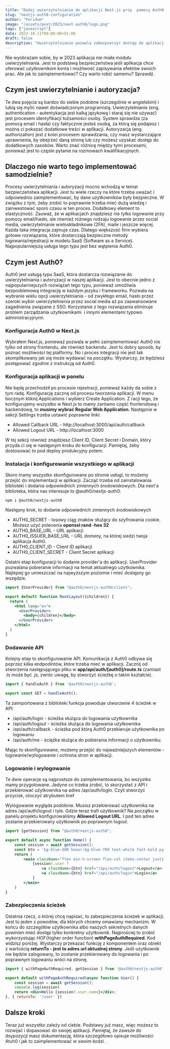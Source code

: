 ```yaml
---
title: "Dodaj uwierzytelnianie do aplikacji Next.js przy  pomocy Auth0 API"
slug: "nextjs-auth0-configuration"
author: "Feridum"
image: "/assets/post/2023/next-auth0/logo.png"
tags: ["javascript"]
date: 2023-10-11T09:00:00+01:00
draft: false
description: "Uwierzytelnianie pozwala zabezpieczyć dostęp do aplikacji tylko dla uprawnionych użytkowników. Przeczytaj post i dowiedz się jak użyć usługi Auth0 do tego."
---
```


Nie wyobrażam sobie, by w 2023 aplikacja nie miała modułu uwierzytelniania. Jest to podstawą bezpieczeństwa jeśli aplikacja chce oferować użytkownikom konta i możliwość zapisywania efektów swoich prac. Ale jak to zaimplementować? Czy warto robić samemu? Sprawdź.

## Czym jest uwierzytelnianie i autoryzacja?

Te dwa pojęcia są bardzo do siebie podobne (szczególnie w angielskim) i lubią się mylić nawet doświadczonym programistą. Uwierzytelnianie (eng. authentication - autentykacja jest kalką językową i staraj się nie używać) jest procesem identyfikacji tożsamości osoby. System sprawdza (za pomocą email i hasła) czy faktycznie jesteś osobą, za którą się podajesz i można ci pokazać dodatkowe treści w aplikacji. Autoryzacja (eng. authorization) jest z kolei procesem sprawdzania, czy masz wystarczające uprawnienia, by obejrzeć daną stronę lub czy możesz uzyskać dostęp do dodatkowych zasobów. Warto znać różnicę między tymi procesami, ponieważ jest to częste pytanie na rozmowach kwalifikacyjnych.

## Dlaczego nie warto tego implementować samodzielnie?

Procesy uwierzytelniania i autoryzacji mocno wchodzą w temat bezpieczeństwa aplikacji. Jest tu wiele rzeczy na które trzeba uważać i odpowiednio zaimplementować, by dane użytkowników były bezpieczne. W związku z tym, żeby zrobić to poprawnie trzeba mieć dużą wiedzę i zainwestować sporo czasu w ten proces. Dodatkowy element to elastyczność. Zauważ, że w aplikacjach znajdziesz nie tylko logowanie przy pomocy email/hasło, ale również różnego rodzaju logowanie przez social media, uwierzytelnianie wieloskładnikowe (2FA), maile i jeszcze więcej. Każda taka integracja zajmuje czas. Dlatego większość firm wybiera gotowe rozwiązania, które dostarczają bezpieczne metody logowania/rejestracji w modelu SaaS (Software as a Service). Najpopularniejszą usługa tego typu jest bez wątpienia Auth0.


## Czym jest Auth0?

Auth0 jest usługą typu SaaS, która dostarcza rozwiązanie do uwierzytelniania i autoryzacji w naszej aplikacji. Jest to obecnie jedno z najpopularniejszych rozwiązań tego typu, ponieważ umożliwia bezproblemową integrację w każdym jezyku i frameworku. Pozwala na wybranie wielu opcji uwierzytelniania - od zwykłego email, hasło przez szeroki wybór uwierzytelnienia przez social media aż po zaawansowane zagadnienia związane z SSO. Korzystanie z tego rozwiązania eliminuje problem zarządzania użytkownikami  i innymi elementami typowo administracyjnymi. 


### Konfiguracja Auth0 w Next.js

Wybrałem Next.js, ponieważ pozwala w pełni zaimplementować Auth0 nie tylko od strony frontendu, ale również backendu. Jest to dobry sposób, by poznać możliwości tej platformy. No i proces integracji nie jest tak skomplikowany jak się może wydawać na początku. Wystarczy, że będziesz postępować zgodnie z instrukcją od Auth0.

### Konfiguracja aplikacji w panelu

Nie będę przechodził po procesie rejestracji, ponieważ każdy da sobie z tym radę. Konfigurację zacznę od procesu tworzenia aplikacji. W menu bocznym kliknij Applications i wybierz Create Application. Z racji tego, że konfigurujemy wszystko w Next.js to mamy zarówno część frontendową i backendową, to **musimy wybrać Regular Web Application**. Następnie w sekcji Settings trzeba ustawić poprawne linki:

- Allowed Callback URL - http://localhost:3000/api/auth/callback
- Allowed Logout URL - http://localhost:3000

W tej sekcji również znajdziesz Client ID, Client Secret i Domain, który przyda ci się w następnym kroku do konfiguracji. Pamiętaj, żeby dostosować to pod deploy produkcyjny potem. 

### Instalacja i konfigurowanie wszystkiego w aplikacji

Skoro mamy wszystko skonfigurowane po stronie usługi, to możemy przejść do implementacji w aplikacji. Zacząć trzeba od zainstalowania biblioteki i dodania odpowiednich zmiennych środowiskowych. Dla next'a biblioteka, która nas interesuje to @auth0/nextjs-auth0.

```
npm i @auth0/nextjs-auth0
```

Następny krok, to dodanie odpowiednich zmiennych środowiskowych


- AUTH0_SECRET - losowy ciąg znaków służący do szyfrowania cookie. Możesz użyć polecenia **openssl rand -hex 32**
- AUTH0_BASE_URL - URL aplikacji
- AUTH0_ISSUER_BASE_URL - URL domeny, na której siedzi twoja aplikacja Auth0.
- AUTH0_CLIENT_ID - Client ID aplikacji
- AUTH0_CLIENT_SECRET - Client Secret aplikacji


Ostatni etap konfiguracji to dodanie provider'a do aplikacji. UserProvider pozwalana pobieranie informacji na temat aktualnego użytkownika. Najlepiej go umieszczać na najwyższym poziomie i mieć dostępny go wszędzie. 

```jsx
import {UserProvider} from "@auth0/nextjs-auth0/client";

export default function RootLayout({children}) {
  return (
    <html lang="en">
      <UserProvider>
        <body>{children}</body>
      </UserProvider>
    </html>
  )
}

```

### Dodawanie API

Kolejny etap to skonfigurowanie API. Komunikacja z Auth0 odbywa się poprzez kilka endpodintów, które trzeba mieć w aplikacji. Zacznij od stworzenia następującego pliku w **app/api/auth/[auth0]/route.ts** (zamiast .ts może być .js, zwróc uwagę, by stworzyć ścieżkę o takim kształcie).

```jsx
import { handleAuth } from '@auth0/nextjs-auth0';

export const GET = handleAuth();
```

Ta zaimportowana z biblioteki funkcja powoduje utworzenie 4 ścieżek w API: 

- /api/auth/login - ścieżka służąca do logowania użytkownika
- /api/auth/logout - ścieżka służąca do logowania użytkownika
- /api/auth/callback - ścieżka pod którą Auth0 przekieruje użytkownika po logowaniu
- /api/auth/me - ściężka służąca do pobierania informacji o użytkowniku.

Mając to skonfigurowane, możemy przejść do najważniejszych elementów - logowanie/wylogowanie i ochrona stron w aplikacji.

### Logowanie i wylogowanie

Te dwie operacje są najprostsze do zaimplementowania, bo wszystko mamy przygotowane. Jedyne co trzeba zrobić, to skorzystać z API i przekierować użytkownika na adres /api/auth/login. Czyli stworzyć przycisk, otoczyć atrybutem href 

Wylogowanie wygląda podobnie. Musisz przekierować użytkownika na adres /api/auth/logout i tyle. Gdzie teraz trafi użytkownik? Na początku w panelu projektu konfigurowaliśmy **Allowed Logout URL**. I pod ten adres zostanie przekierowany użytkownik po poprawnym logout. 

```jsx
import {getSession} from "@auth0/nextjs-auth0";

export default async function Home() {
    const session = await getSession();
    const btn = 'bg-blue-500 hover:bg-blue-700 text-white font-bold py-2 px-4 rounded'
    return (
        <main className="flex min-h-screen flex-col items-center justify-between p-24">
            {session?.user ?
                <a className={btn} href="/api/auth/logout">Logout</a>:
                <a className={btn} href="/api/auth/login">Login</a>
            }
        </main>
    )
}
```

### Zabezpieczenia ścieżek

Ostatnia rzecz, o której chcę napisać, to zabezpieczenia ścieżek w aplikacji. Jest to jeden z powodów, dla których chcemy omawiany mechanizm. W końcu do szczegółów użytkownika albo naszych sekretnych danych powinien mieć dostęp tylko konkretny użytkownik. Najprościej to zrobić wykorzystując HOF(higher order function) **withPageAuthRequired**. Kod widzisz poniżej. Wystarczy przekazać funkcję z komponentem oraz obiekt z wartością **returnTo - jest to adres url aktualnej strony**. Jeśli użytkownik nie będzie zalogowany, to zostanie przekierowany do logowania i po poprawnym logowaniu wróci na stronę.

```jsx
import { withPageAuthRequired, getSession } from '@auth0/nextjs-auth0';

export default withPageAuthRequired(async function User() {
    const session = await getSession();
    console.log(session)
    return <div>Hello {session?.user.name}</div>;
}, { returnTo: '/user' })
```

## Dalsze kroki

Teraz już wszystko zależy od ciebie. Podstawy już masz, więc możesz to rozwijać i dopasować do swojej aplikacji. Pamiętaj, że zawsze do dsypozycji masz dokumentację, która szczegółowo opisuje możliwości Atuh0 i jak to zaimplementować w swoim kodzi . 